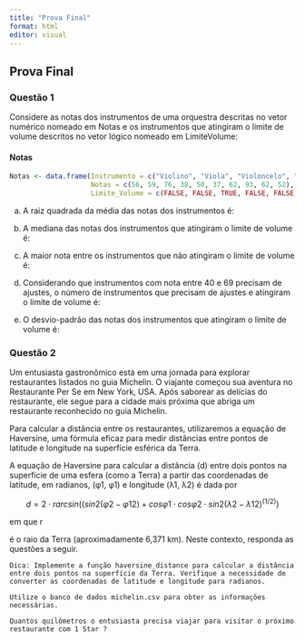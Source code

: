 ```yaml
---
title: "Prova Final"
format: html
editor: visual
---
```


## Prova Final

### Questão 1

Considere as notas dos instrumentos de uma orquestra descritas no vetor numérico nomeado em Notas e os instrumentos que atingiram o limite de volume descritos no vetor lógico nomeado em LimiteVolume:

#### Notas

```r
Notas <- data.frame(Instrumento = c("Violino", "Viola", "Violoncelo", "Contrabaixo", "Flauta", "Clarinete", "Oboé", "Trompete", "Trombone", "Percussão"),
                    Notas = c(56, 59, 76, 38, 50, 37, 62, 93, 62, 52),
                    Limite_Volume = c(FALSE, FALSE, TRUE, FALSE, FALSE, FALSE, TRUE, TRUE, TRUE, FALSE))
```


a) A raiz quadrada da média das notas dos instrumentos é:

b) A mediana das notas dos instrumentos que atingiram o limite de volume é:

c) A maior nota entre os instrumentos que não atingiram o limite de volume é:

d) Considerando que instrumentos com nota entre 40 e 69 precisam de ajustes, o número de instrumentos que precisam de ajustes e atingiram o limite de volume é: 

e) O desvio-padrão das notas dos instrumentos que atingiram o limite de volume é:

### Questão 2

Um entusiasta gastronômico está em uma jornada para explorar restaurantes listados no guia Michelin. O viajante começou sua aventura no Restaurante Per Se em New York, USA. Após saborear as delícias do restaurante, ele segue para a cidade mais próxima que abriga um restaurante reconhecido no guia Michelin.

Para calcular a distância entre os restaurantes, utilizaremos a equação de Haversine, uma fórmula eficaz para medir distâncias entre pontos de latitude e longitude na superfície esférica da Terra.

A equação de Haversine para calcular a distância (d) entre dois pontos na superfície de uma esfera (como a Terra) a partir das coordenadas de latitude, em radianos, (φ1, φ1) e longitude (λ1, λ2) é dada por

$$
d=2⋅rarcsin((sin2(φ2−φ12)+cosφ1⋅cosφ2⋅sin2(λ2−λ12)^(1/2))
$$

em que r

é o raio da Terra (aproximadamente 6,371 km). Neste contexto, responda as questões a seguir.

    Dica: Implemente a função haversine_distance para calcular a distância entre dois pontos na superfície da Terra. Verifique a necessidade de converter as coordenadas de latitude e longitude para radianos.

    Utilize o banco de dados michelin.csv para obter as informações necessárias.

    Quantos quilômetros o entusiasta precisa viajar para visitar o próximo restaurante com 1 Star ?

